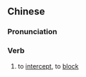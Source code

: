 {{also|拦截}}
==Chinese==
{{zh-forms|s=拦截}}

===Pronunciation===
{{zh-pron
|m=lánjié
|c=laan4 zit6
|mn=qz,xm,zz:lân-chia̍t/qz,tw:nôa-cha̍h/xm,zz:nâ-cha̍h/tw:nôa-choe̍h
|cat=v
}}

===Verb===
{{zh-verb}}
# to [[intercept]], to [[block]]